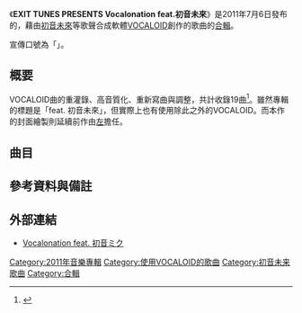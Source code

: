 {{Infobox Album
| Name           = EXIT TUNES PRESENTS Vocalonation feat.初音未來
| Type           = [[合輯|合輯]]
| Artist         = Various Artists
| Released       = 2011年7月6日
| Recorded       = 
| Genre          = 
| Length         = 
| Label          = [[EXIT_TUNES|EXIT TUNES]]
| Producer       = 
| Reviews        = 
| Chart position = *週榜第6位（[[Oricon公信榜|Oricon]]）
*日榜第3位（Oricon）
*2011年度年榜第154位（Oricon）
| Certification  = 
| Last album     = [[EXIT_TUNES_PRESENTS_Vocalonexus|EXIT TUNES PRESENTS Vocalonexus feat.初音未來]]
| This album     = EXIT TUNES PRESENTS Vocalonation feat.初音未來
| Next album     = [[EXIT_TUNES_PRESENTS_Vocalocluster|EXIT TUNES PRESENTS Vocalocluster feat.初音未來]]
}}

《'''EXIT TUNES PRESENTS Vocalonation feat.初音未來'''》是2011年7月6日發布的，藉由[[初音未來|初音未來]]等歌聲合成軟體[[VOCALOID|VOCALOID]]創作的歌曲的[[合輯|合輯]]。<!--發售元[[EXIT_TUNES|EXIT TUNES]]、販售元[[波麗佳音|波麗佳音]]。-->

宣傳口號為「{{nihongo|初音未來主義。|初音ミク主義。}}」。

==概要==

VOCALOID曲的重灌錄、高音質化、重新寫曲與調整，共計收錄19曲<ref name="プレスリリース">{{Cite news
|date=2011-07-05
|url=http://www.atpress.ne.jp/view/21326
|title=8名の人気ボカロが大集合！動画共有サイト100万再生突破曲「Fire◎Flower 2011 / 鏡音レン」、「千年の独奏歌(refine) / KAITO」「Nyanyanyanyanyanyanya! / 初音ミク」など全19曲全て高音質収録！全てのボーカロイドファンに送る待望のボーカロイドコンピ第7弾「EXIT TUNES PRESENTS Vocalonation (ボカロネイション) feat. 初音ミク」7月6日リリース！
|publisher=アットプレス
|accessdate=2011-07-06
|archive-date=2012-07-08
|archive-url=https://web.archive.org/web/20120708182053/http://www.atpress.ne.jp/view/21326
|dead-url=no
}}</ref>。雖然專輯的標題是「feat. 初音未來」，但實際上也有使用除此之外的VOCALOID。而本作的封面繪製則延續前作由[[左_(插畫家)|左]]擔任。


== 曲目 ==
{{tracklist
| collapsed       = 
| headline        = 
| extra_column    = 
| total_length    =

| title1 = Fire◎Flower 2011
| longnote1 = 本專輯收錄新錄音版本。原版收錄於合輯「[[VOCALOID_BEST_from_ニコニコ動画_(あか)|VOCALOID BEST from ニコニコ動画 (あか)]]」中。
| writer1 = {{Lang|ja|halyosy feat. 鏡音レン（作曲・作詞：halyosy 編曲：is）}}
| length1 = 

| title2 = {{Lang|ja|千年の独奏歌 (refine)}}
| longnote2 = 本專輯收錄新錄音版本。原版收錄於合輯「[[VOCALOID_BEST_from_ニコニコ動画_(あお)|VOCALOID BEST from ニコニコ動画 (あお)]]」中。
| writer2 = yanagi feat. KAITO
| length2 =

| title3 = Nyanyanyanyanyanyanya!
| longnote3 = [[Youtube|Youtube]]上的有名歌曲「[[Nyan_Cat|Nyan Cat]]」是將本曲用[[UTAU|UTAU]]桃音モモ重製的歌曲<ref>{{Cite news
|date=2011年6月4日
|url=http://ascii.jp/elem/000/000/609/609413/
|title=YouTubeで1000万の衝撃! 日本のカワイイ「Nyan Cat」
|publisher=アスキー
|accessdate=2011年6月21日
|archive-date=2011年6月11日
|archive-url=https://web.archive.org/web/20110611064055/http://ascii.jp/elem/000/000/609/609413/
|dead-url=no
}}</ref>。
| writer3 = {{Lang|ja|daniwellP feat. 初音ミク}}
| length3 = 

| title4 = {{Lang|ja|どういうことなの!?}}
| note4 = 
| writer4 = {{Lang|ja|くちばしP feat.初音ミク}}
| length4 = 

| title5 = {{Lang|ja|腐れ外道とチョコレゐト}}
| note5 = 
| writer5 = {{Lang|ja|ピノキオP feat.初音ミク}}
| length5 = 

| title6 = {{lang|ja|リモコン}}
| note6 = 
| writer6 = {{Lang|ja|じーざす（ワンダフル☆オポチュニティ！） feat.鏡音リン・レン}}
| length6 = 

| title7 = {{Lang|ja|ハッピーシンセサイザ}}
| note7 = 
| writer7 = {{Lang|ja|EasyPop feat.巡音ルカ・GUMI}}
| length7 = 

| title8 = LOVELESS×××
| note8 = 
| writer8 = SCL Project(natsuP) feat. VanaN'Ice<ref>Kyte（KAITO）、Gakupo（神威がくぽ）、Len（鏡音レン）によるユニット。</ref><br>（作曲・作詞：natsuP 編曲：natsuP＆haku）
| length8 = 

| title9 = {{Lang|ja|壊セ壊セ}}
| note9 = 
| writer9 = E.L.V.N feat.MEIKO
| length9 = 

| title10 = {{Lang|ja|妄想スケッチ}}
| note10 = 
| writer10 = {{Lang|ja|40mP feat.初音ミク}}
| length10 = 

| title11 = {{Lang|ja|リンネ}}
| longnote11 = 本曲亦收錄於合輯「[[EXIT_TUNES_PRESENTS_Supernova_3|EXIT TUNES PRESENTS Supernova 3]]」中。
| writer11 = {{Lang|ja|ハチ feat.初音ミク}}
| length11 = 

| title12 = {{Lang|ja|神曲}}
| note12 = 
| writer12 = {{Lang|ja|おにゅうP feat.初音ミク（作曲・作詞：おにゅうP 編曲：ピノキオP）}}
| length12 = 

| title13 = Blackjack
| note13 = 
| writer13 = {{Lang|ja|ゆちゃP feat.巡音ルカ}}
| length13 = 

| title14 = {{lang|ja|ハンコウセイメイ}}
| longnote14 = 
| writer14 = YM feat.GUMI
| length14 = 

| title15 = {{lang|ja|藍色の蝶}}
| longnote15 = 
| writer15 = {{Lang|ja|マチゲリータ feat. 神威がくぽ}}
| length15 = 

| title16 = {{lang|ja|レンラクマダー?}}
| note16 = 
| writer16 = {{Lang|ja|ライブP feat.鏡音リン}}
| length16 = 

| title17 = {{lang|ja|リスキーゲーム}}
| note17 = 
| writer17 = {{Lang|ja|黒うさ feat.初音ミク}}
| length17 = 

| title18 = {{lang|ja|修道少女と偶像少女}}
| longnote18 = 和「[[EXIT_TUNES_PRESENTS_GUMism_from_Megpoid|EXIT TUNES PRESENTS GUMism from Megpoid]]」中的「{{lang|ja|家出少年と迷子少女}}」以及「{{lang|ja|EXIT TUNES PRESENTS 煌百花繚乱舞踏会 feat.神威がくぽ from がくっぽいど}}」中的「{{lang|ja|Dr.リアリスト}}」為三部曲。這一點於官方網站上有說明。
| writer18 = {{Lang|ja|cosMo@暴走P feat.初音ミク（作曲：cosMo@暴走P 作詞：Story Reseacher<ref>cosMoの[[同人サークル|同人サークル]]「CHEMICAL SYSTEM LE」のメンバー、GAiAとの共作名義。</ref>）}}
| length18 = 

| title19 = {{Lang|ja|ボーカロイドたちがボカロネイション収録曲をセッションしたようです}}
| note19 = <ref name="プレスリリース"/>
| writer19 = {{Lang|ja|GYARI（ココアシガレットP） feat. Vocalonation Band}}
| length19 =
}}

==參考資料與備註==
{{reflist}}

==外部連結==
* [http://www.vocalonation.com/ Vocalonation feat. 初音ミク]{{Wayback|url=http://www.vocalonation.com/ |date=20140203082941 }}

{{EXIT TUNESボカロコンピシリーズ}}

[[Category:2011年音樂專輯|Category:2011年音樂專輯]]
[[Category:使用VOCALOID的歌曲|Category:使用VOCALOID的歌曲]]
[[Category:初音未来歌曲|Category:初音未来歌曲]]
[[Category:合輯|Category:合輯]]